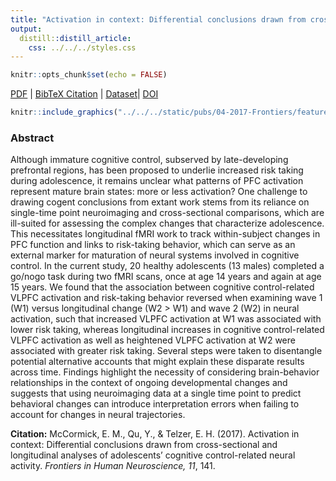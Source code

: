 ```yaml
---
title: "Activation in context: Differential conclusions drawn from cross-sectional and longitudinal analyses of adolescents’ cognitive control-related neural activity."
output:
  distill::distill_article:
    css: ../../../styles.css
---
```


```r
knitr::opts_chunk$set(echo = FALSE)
```

[<i class="fas fa-file-download"></i> PDF](static/pubs/04-2017-Frontiers/4.McCormick-Qu-Telzer-2017-Frontiers.pdf) | [<i class="fas fa-quote-left"></i><i class="fas fa-quote-right"></i> BibTeX Citation](static/pubs/04-2017-Frontiers/cite.bib)  | [<i class="ai ai-open-data"></i> Dataset](https://neurovault.org/collections/2411/)| [<i class="fas fa-link"></i> DOI](https://doi.org/10.3389/fnhum.2017.00141)

```r
knitr::include_graphics("../../../static/pubs/04-2017-Frontiers/featured.png")
```

### Abstract
Although immature cognitive control, subserved by late-developing prefrontal regions, has been proposed to underlie increased risk taking during adolescence, it remains unclear what patterns of PFC activation represent mature brain states: more or less activation? One challenge to drawing cogent conclusions from extant work stems from its reliance on single-time point neuroimaging and cross-sectional comparisons, which are ill-suited for assessing the complex changes that characterize adolescence. This necessitates longitudinal fMRI work to track within-subject changes in PFC function and links to risk-taking behavior, which can serve as an external marker for maturation of neural systems involved in cognitive control. In the current study, 20 healthy adolescents (13 males) completed a go/nogo task during two fMRI scans, once at age 14 years and again at age 15 years. We found that the association between cognitive control-related VLPFC activation and risk-taking behavior reversed when examining wave 1 (W1) versus longitudinal change (W2 > W1) and wave 2 (W2) in neural activation, such that increased VLPFC activation at W1 was associated with lower risk taking, whereas longitudinal increases in cognitive control-related VLPFC activation as well as heightened VLPFC activation at W2 were associated with greater risk taking. Several steps were taken to disentangle potential alternative accounts that might explain these disparate results across time. Findings highlight the necessity of considering brain-behavior relationships in the context of ongoing developmental changes and suggests that using neuroimaging data at a single time point to predict behavioral changes can introduce interpretation errors when failing to account for changes in neural trajectories.

**Citation:** McCormick, E. M., Qu, Y., & Telzer, E. H. (2017). Activation in context: Differential conclusions drawn from cross-sectional and longitudinal analyses of adolescents’ cognitive control-related neural activity. *Frontiers in Human Neuroscience, 11*, 141.
